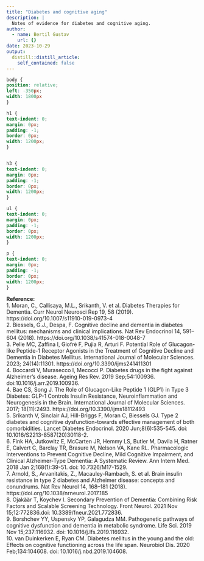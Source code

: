 ```yaml
---
title: "Diabetes and cognitive aging"
description: |
  Notes of evidence for diabetes and cognitive aging.
author:
  - name: Bertil Gustav
    url: {}
date: 2023-10-29
output:
  distill::distill_article:
    self_contained: false
---
```



```css
body {
position: relative;
left: -350px;
width: 1800px
}

h1 {
text-indent: 0;
margin: 0px;
padding: -1;
border: 0px;
width: 1200px;
}


h3 {
text-indent: 0;
margin: 0px;
padding: -1;
border: 0px;
width: 1200px;
}

ul {
text-indent: 0;
margin: 0px;
padding: -1;
border: 0px;
width: 1200px;
}

p {
text-indent: 0;
margin: 0px;
padding: -1;
border: 0px;
width: 1200px;
}
```




**Reference:**<br>
1. Moran, C., Callisaya, M.L., Srikanth, V. et al. Diabetes Therapies for Dementia. Curr Neurol Neurosci Rep 19, 58 (2019). https://doi.org/10.1007/s11910-019-0973-4 <br>
2. Biessels, G.J., Despa, F. Cognitive decline and dementia in diabetes mellitus: mechanisms and clinical implications. Nat Rev Endocrinol 14, 591–604 (2018). https://doi.org/10.1038/s41574-018-0048-7 <br>
3. Pelle MC, Zaffina I, Giofrè F, Pujia R, Arturi F. Potential Role of Glucagon-like Peptide-1 Receptor Agonists in the Treatment of Cognitive Decline and Dementia in Diabetes Mellitus. International Journal of Molecular Sciences. 2023; 24(14):11301. https://doi.org/10.3390/ijms241411301 <br>
4. Boccardi V, Murasecco I, Mecocci P. Diabetes drugs in the fight against Alzheimer's disease. Ageing Res Rev. 2019 Sep;54:100936. doi:10.1016/j.arr.2019.100936. <br>
4. Bae CS, Song J. The Role of Glucagon-Like Peptide 1 (GLP1) in Type 3 Diabetes: GLP-1 Controls Insulin Resistance, Neuroinflammation and Neurogenesis in the Brain. International Journal of Molecular Sciences. 2017; 18(11):2493. https://doi.org/10.3390/ijms18112493 <br>
5. Srikanth V, Sinclair AJ, Hill-Briggs F, Moran C, Biessels GJ. Type 2 diabetes and cognitive dysfunction-towards effective management of both comorbidities. Lancet Diabetes Endocrinol. 2020 Jun;8(6):535-545. doi: 10.1016/S2213-8587(20)30118-2.<br>
6. Fink HA, Jutkowitz E, McCarten JR, Hemmy LS, Butler M, Davila H, Ratner E, Calvert C, Barclay TR, Brasure M, Nelson VA, Kane RL. Pharmacologic Interventions to Prevent Cognitive Decline, Mild Cognitive Impairment, and Clinical Alzheimer-Type Dementia: A Systematic Review. Ann Intern Med. 2018 Jan 2;168(1):39-51. doi: 10.7326/M17-1529.<br>
7. Arnold, S., Arvanitakis, Z., Macauley-Rambach, S. et al. Brain insulin resistance in type 2 diabetes and Alzheimer disease: concepts and conundrums. Nat Rev Neurol 14, 168–181 (2018). https://doi.org/10.1038/nrneurol.2017.185 <br>
8. Ojakäär T, Koychev I. Secondary Prevention of Dementia: Combining Risk Factors and Scalable Screening Technology. Front Neurol. 2021 Nov 15;12:772836.doi: 10.3389/fneur.2021.772836.<br>
9. Borshchev YY, Uspensky YP, Galagudza MM. Pathogenetic pathways of cognitive dysfunction and dementia in metabolic syndrome. Life Sci. 2019 Nov 15;237:116932. doi: 10.1016/j.lfs.2019.116932.<br>
10. van Duinkerken E, Ryan CM. Diabetes mellitus in the young and the old: Effects on cognitive functioning across the life span. Neurobiol Dis. 2020 Feb;134:104608. doi: 10.1016/j.nbd.2019.104608.




